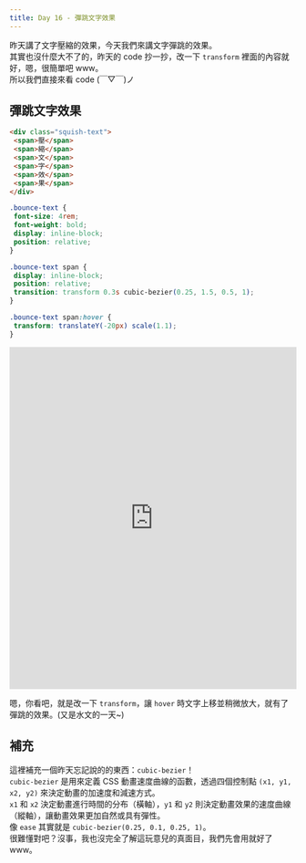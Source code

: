 ```yaml
---
title: Day 16 - 彈跳文字效果
---
```


昨天講了文字壓縮的效果，今天我們來講文字彈跳的效果。  
其實也沒什麼大不了的，昨天的 code 抄一抄，改一下 `transform` 裡面的內容就好，嗯，很簡單吧 www。  
所以我們直接來看 code (￣▽￣)ノ

## 彈跳文字效果
```html
<div class="squish-text">
 <span>壓</span>
 <span>縮</span>
 <span>文</span>
 <span>字</span>
 <span>效</span>
 <span>果</span>
</div>
```

```css
.bounce-text {
 font-size: 4rem;
 font-weight: bold;
 display: inline-block;
 position: relative;
}

.bounce-text span {
 display: inline-block;
 position: relative;
 transition: transform 0.3s cubic-bezier(0.25, 1.5, 0.5, 1);
}

.bounce-text span:hover {
 transform: translateY(-20px) scale(1.1);
}
```

<iframe height="600" width="100%" title="Untitled" src="https://codepen.io/ChungYingHo/embed/xxojaGq?default-tab=html%2Cresult" frameborder="no" loading="lazy" allowtransparency="true" allowfullscreen="true">
  See the Pen <a href="https://codepen.io/ChungYingHo/pen/xxojaGq">
  Untitled</a> by ChungYingHo (<a href="https://codepen.io/ChungYingHo">@ChungYingHo</a>)
  on <a href="https://codepen.io">CodePen</a>.
</iframe>

嗯，你看吧，就是改一下 `transform`，讓 `hover` 時文字上移並稍微放大，就有了彈跳的效果。(又是水文的一天~)

## 補充
這裡補充一個昨天忘記說的的東西：`cubic-bezier`！  
`cubic-bezier` 是用來定義 CSS 動畫速度曲線的函數，透過四個控制點 `(x1, y1, x2, y2)` 來決定動畫的加速度和減速方式。  
`x1` 和 `x2` 決定動畫進行時間的分布（橫軸），`y1` 和 `y2` 則決定動畫效果的速度曲線（縱軸），讓動畫效果更加自然或具有彈性。  
像 `ease` 其實就是 `cubic-bezier(0.25, 0.1, 0.25, 1)`。  
很難懂對吧？沒事，我也沒完全了解這玩意兒的真面目，我們先會用就好了 www。
